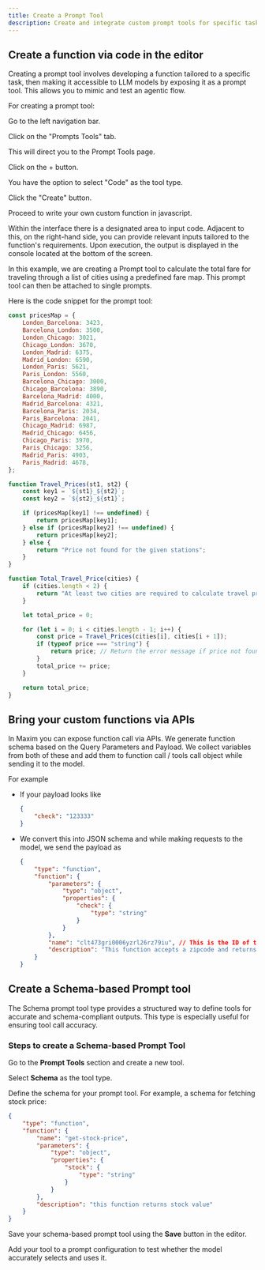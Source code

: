 ```yaml
---
title: Create a Prompt Tool
description: Create and integrate custom prompt tools for specific tasks.
---
```


## Create a function via code in the editor

Creating a prompt tool involves developing a function tailored to a specific task, then making it accessible to LLM models by exposing it as a prompt tool. This allows you to mimic and test an agentic flow.

For creating a prompt tool:

<Steps>
<Step>

Go to the left navigation bar.

</Step>
<Step>

Click on the "Prompts Tools" tab.

</Step>
<Step>

This will direct you to the Prompt Tools page.

</Step>
<Step>

Click on the + button.

</Step>
<Step>

You have the option to select "Code" as the tool type.

</Step>
<Step>

Click the "Create" button.

</Step>
<Step>

Proceed to write your own custom function in javascript.

</Step>
</Steps>

<MaximPlayer url="https://drive.google.com/file/d/12E7FaogMtQ3gs0UE64pbKlOmEbwur-jM/preview"/>

Within the interface there is a designated area to input code. Adjacent to this, on the right-hand side, you can provide relevant inputs tailored
to the function's requirements. Upon execution, the output is displayed in the console located at the bottom of the screen.


In this example, we are creating a Prompt tool to calculate the total fare for traveling through a list of cities using a predefined fare map.
This prompt tool can then be attached to single prompts.

Here is the code snippet for the prompt tool:

```js title="tool.js"
const pricesMap = {
	London_Barcelona: 3423,
	Barcelona_London: 3500,
	London_Chicago: 3021,
	Chicago_London: 3670,
	London_Madrid: 6375,
	Madrid_London: 6590,
	London_Paris: 5621,
	Paris_London: 5560,
	Barcelona_Chicago: 3000,
	Chicago_Barcelona: 3890,
	Barcelona_Madrid: 4000,
	Madrid_Barcelona: 4321,
	Barcelona_Paris: 2034,
	Paris_Barcelona: 2041,
	Chicago_Madrid: 6987,
	Madrid_Chicago: 6456,
	Chicago_Paris: 3970,
	Paris_Chicago: 3256,
	Madrid_Paris: 4903,
	Paris_Madrid: 4678,
};

function Travel_Prices(st1, st2) {
	const key1 = `${st1}_${st2}`;
	const key2 = `${st2}_${st1}`;

	if (pricesMap[key1] !== undefined) {
		return pricesMap[key1];
	} else if (pricesMap[key2] !== undefined) {
		return pricesMap[key2];
	} else {
		return "Price not found for the given stations";
	}
}

function Total_Travel_Price(cities) {
	if (cities.length < 2) {
		return "At least two cities are required to calculate travel price";
	}

	let total_price = 0;

	for (let i = 0; i < cities.length - 1; i++) {
		const price = Travel_Prices(cities[i], cities[i + 1]);
		if (typeof price === "string") {
			return price; // Return the error message if price not found
		}
		total_price += price;
	}

	return total_price;
}
```

## Bring your custom functions via APIs

In Maxim you can expose function call via APIs. We generate function schema based on the Query Parameters and Payload. We collect variables from both of these and add them to function call / tools call object while sending it to the model.

For example

- If your payload looks like

    ```json title="Zipcode API payload"
    {
    	"check": "123333"
    }
    ```

- We convert this into JSON schema and while making requests to the model, we send the payload as

    ```json title="Payload sent to the model while making requests"
    {
    	"type": "function",
    	"function": {
    		"parameters": {
    			"type": "object",
    			"properties": {
    				"check": {
    					"type": "string"
    				}
    			}
    		},
    		"name": "clt473gri0006yzrl26rz79iu", // This is the ID of the function.
    		"description": "This function accepts a zipcode and returns the corresponding location information" // This is the description of the function.
    	}
    }
    ```

<MaximPlayer url="https://drive.google.com/file/d/1RXwoCSs23J054tfNTf5g8oyB0VwsAUs7/preview"/>

## Create a Schema-based Prompt tool

The Schema prompt tool type provides a structured way to define tools for accurate and schema-compliant outputs. This type is especially useful for ensuring tool call accuracy.

### Steps to create a Schema-based Prompt Tool

<Steps>
<Step>
  
Go to the **Prompt Tools** section and create a new tool.

</Step>
<Step>
  
Select **Schema** as the tool type.

</Step>
<Step>

Define the schema for your prompt tool. For example, a schema for fetching stock price:

```json title="Function call schema"
{
    "type": "function",
    "function": {
        "name": "get-stock-price",
        "parameters": {
            "type": "object",
            "properties": {
                "stock": {
                    "type": "string"
                }
            }
        },
        "description": "this function returns stock value"
    }
}
```

</Step>
<Step>


Save your schema-based prompt tool using the **Save** button in the editor.

</Step>
<Step>

Add your tool to a prompt configuration to test whether the model accurately selects and uses it.

</Step>
</Steps>

<MaximPlayer url="https://drive.google.com/file/d/1iXSAKAiQ4DyMOX2tiO7DDXxhKrd2uV-1/preview"/>